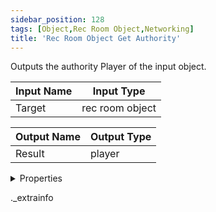 ```yaml
---
sidebar_position: 128
tags: [Object,Rec Room Object,Networking]
title: 'Rec Room Object Get Authority'
---
```


Outputs the authority Player of the input object.



<IChip uuid="9e51fcdc-87b4-4eee-a7b1-8d6f86a5fa6b" />

| Input Name | Input Type |
|-----------|-----------|
| Target | rec room object |

| Output Name | Output Type |
|-----------|-----------|
| Result | player |


<details>
  <summary>Properties</summary>
  <div>
    <div>
    <table>
      <thead>
        <tr>
          <th>Room availability:</th>
          <th>Available everywhere</th>
        </tr>
        <tr>
          <th>Is beta required?</th>
          <th>No</th>
        </tr>
        <tr>
          <th>Is this chip a trolling risk?</th>
          <th>No</th>
        </tr>
        <tr>
          <th>Is this chip a role assignment risk?</th>
          <th>No</th>
        </tr>
        <tr>
          <th>Chip UUID</th>
          <th>9e51fcdc-87b4-4eee-a7b1-8d6f86a5fa6b</th>
        </tr>
      </thead>
    </table>
    </div>
  </div>
</details>

._extrainfo